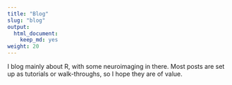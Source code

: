 ```yaml
---
title: "Blog"
slug: "blog"
output:
  html_document:
    keep_md: yes
weight: 20
---
```


I blog mainly about R, with some neuroimaging in there. Most posts are set up as tutorials or walk-throughs, so I hope they are of value.